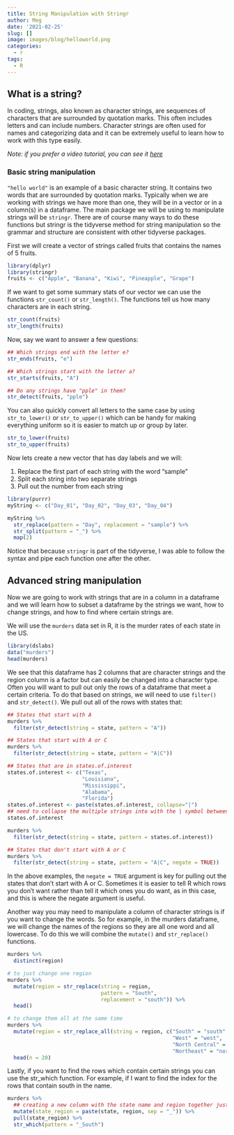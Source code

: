 ```yaml
---
title: String Manipulation with Stringr
author: Meg
date: '2021-02-25'
slug: []
image: images/blog/helloworld.png
categories:
  - r
tags:
  - R
---
```


## What is a string?  

In coding, strings, also known as character strings, are sequences of characters that are surrounded by quotation marks. This often includes letters and can include numbers. Character strings are often used for names and categorizing data and it can be extremely useful to learn how to work with this type easily. 

_Note: if you prefer a video tutorial, you can see it [here](https://www.youtube.com/watch?v=gbbEls9pHjo) _

### Basic string manipulation 
`"hello world"` is an example of a basic character string. It contains two words that are surrounded by quotation marks. Typically when we are working with strings we have more than one, they will be in a vector or in a column(s) in a dataframe. The main package we will be using to manipulate strings will be `stringr`. There are of course many ways to do these functions but stringr is the tidyverse method for string manipulation so the grammar and structure are consistent with other tidyverse packages. 

First we will create a vector of strings called fruits that contains the names of 5 fruits.  
```r
library(dplyr)
library(stringr)
fruits <- c("Apple", "Banana", "Kiwi", "Pineapple", "Grape")
```

If we want to get some summary stats of our vector we can use the functions `str_count()` or `str_length()`. The functions tell us how many characters are in each string. 
```r
str_count(fruits)
str_length(fruits)
```

Now, say we want to answer a few questions:  

```r
## Which strings end with the letter e?
str_ends(fruits, "e")

## Which strings start with the letter a?
str_starts(fruits, "A")

## Do any strings have "pple" in them? 
str_detect(fruits, "pple")
```

You can also quickly convert all letters to the same case by using `str_to_lower()` or `str_to_upper()` which can be handy for making everything uniform so it is easier to match up or group by later.  

```r
str_to_lower(fruits)
str_to_upper(fruits)
```

Now lets create a new vector that has day labels and we will:  

  1.  Replace the first part of each string with the word "sample"
  2.  Split each string into two separate strings
  3.  Pull out the number from each string  
  
```r

library(purrr)
myString <- c("Day_01", "Day_02", "Day_03", "Day_04")

myString %>% 
  str_replace(pattern = "Day", replacement = "sample") %>% 
  str_split(pattern = "_") %>% 
  map(2)
```

Notice that because `stringr` is part of the tidyverse, I was able to follow the syntax and pipe each function one after the other. 

## Advanced string manipulation  

Now we are going to work with strings that are in a column in a dataframe and we will learn how to subset a dataframe by the strings we want, how to change strings, and how to find where certain strings are.  

We will use the `murders` data set in R, it is the murder rates of each state in the US. 

```r
library(dslabs)
data("murders")
head(murders)
```

We see that this dataframe has 2 columns that are character strings and the region column is a factor but can easily be changed into a character type. Often you will want to pull out only the rows of a dataframe that meet a certain criteria. To do that based on strings, we will need to use `filter()` and `str_detect()`. We pull out all of the rows with states that:  


```r

## States that start with A
murders %>% 
  filter(str_detect(string = state, pattern = "A"))

## States that start with A or C
murders %>% 
  filter(str_detect(string = state, pattern = "A|C"))

## States that are in states.of.interest
states.of.interest <- c("Texas", 
                        "Louisiana", 
                        "Mississippi", 
                        "Alabama", 
                        "Florida")
states.of.interest <- paste(states.of.interest, collapse="|") 
## need to collapse the multiple strings into with the | symbol between them
states.of.interest

murders %>% 
  filter(str_detect(string = state, pattern = states.of.interest))

## States that don't start with A or C
murders %>% 
  filter(str_detect(string = state, pattern = "A|C", negate = TRUE))

```

In the above examples, the `negate = TRUE` argument is key for pulling out the states that don't start with A or C. Sometimes it is easier to tell R which rows you don't want rather than tell it which ones you do want, as in this case, and this is where the negate argument is useful. 

Another way you may need to manipulate a column of character strings is if you want to change the words. So for example, in the murders dataframe, we will change the names of the regions so they are all one word and all lowercase. To do this we will combine the `mutate()` and `str_replace()` functions. 

```r
murders %>% 
  distinct(region)

# to just change one region
murders %>% 
  mutate(region = str_replace(string = region, 
                              pattern = "South", 
                              replacement = "south")) %>% 
  head()

# to change them all at the same time
murders %>% 
  mutate(region = str_replace_all(string = region, c("South" = "south",
                                                     "West" = "west",
                                                     "North Central" = "north_central",
                                                     "Northeast" = "northeast"))) %>% 
  head(n = 20)


```

Lastly, if you want to find the rows which contain certain strings you can use the str_which function. For example, if I want to find the index for the rows that contain south in the name. 

```r
murders %>% 
  ## creating a new column with the state name and region together just for the example
  mutate(state_region = paste(state, region, sep = "_")) %>% 
  pull(state_region) %>% 
  str_which(pattern = "_South")

```

